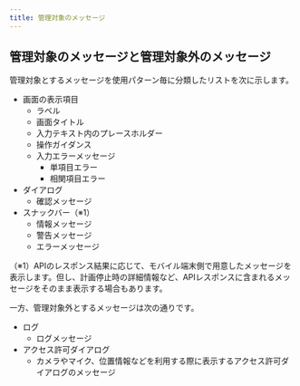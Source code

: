 ```yaml
---
title: 管理対象のメッセージ
---
```


## 管理対象のメッセージと管理対象外のメッセージ

管理対象とするメッセージを使用パターン毎に分類したリストを次に示します。

- 画面の表示項目
  - ラベル
  - 画面タイトル
  - 入力テキスト内のプレースホルダー
  - 操作ガイダンス
  - 入力エラーメッセージ
    - 単項目エラー
    - 相関項目エラー
- ダイアログ
  - 確認メッセージ
- スナックバー（※1）
  - 情報メッセージ
  - 警告メッセージ
  - エラーメッセージ

（※1）APIのレスポンス結果に応じて、モバイル端末側で用意したメッセージを表示します。但し、計画停止時の詳細情報など、APIレスポンスに含まれるメッセージをそのまま表示する場合もあります。

一方、管理対象外とするメッセージは次の通りです。

- ログ
  - ログメッセージ
- アクセス許可ダイアログ
  - カメラやマイク、位置情報などを利用する際に表示するアクセス許可ダイアログのメッセージ

